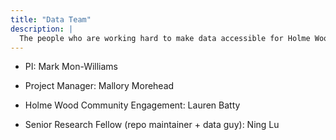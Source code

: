 ```yaml
---
title: "Data Team"
description: |
  The people who are working hard to make data accessible for Holme Wood
---
```


- PI: Mark Mon-Williams

- Project Manager: Mallory Morehead

- Holme Wood Community Engagement: Lauren Batty

- Senior Research Fellow (repo maintainer + data guy): Ning Lu